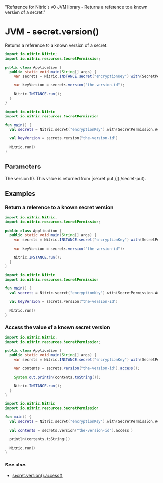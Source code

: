   "Reference for Nitric's v0 JVM library - Returns a reference to a known version of a secret."

# JVM - secret.version()

Returns a reference to a known version of a secret.

<CodeGroup>

```java
import io.nitric.Nitric;
import io.nitric.resources.SecretPermission;

public class Application {
  public static void main(String[] args) {
    var secrets = Nitric.INSTANCE.secret("encryptionKey").with(SecretPermission.Access);

    var keyVersion = secrets.version("the-version-id");

    Nitric.INSTANCE.run();
  }
}
```

```kotlin
import io.nitric.Nitric
import io.nitric.resources.SecretPermission

fun main() {
  val secrets = Nitric.secret("encryptionKey").with(SecretPermission.Access)

  val keyVersion = secrets.version("the-version-id")

  Nitric.run()
}
```

</CodeGroup>

## Parameters

<Properties>
  <Property name="version" required type="String">
    The version ID. This value is returned from [secret.put()](./secret-put).
  </Property>
</Properties>

## Examples

### Return a reference to a known secret version

<CodeGroup>

```java
import io.nitric.Nitric;
import io.nitric.resources.SecretPermission;

public class Application {
  public static void main(String[] args) {
    var secrets = Nitric.INSTANCE.secret("encryptionKey").with(SecretPermission.Access);

    var keyVersion = secrets.version("the-version-id");

    Nitric.INSTANCE.run();
  }
}
```

```kotlin
import io.nitric.Nitric
import io.nitric.resources.SecretPermission

fun main() {
  val secrets = Nitric.secret("encryptionKey").with(SecretPermission.Access)

  val keyVersion = secrets.version("the-version-id")

  Nitric.run()
}
```

</CodeGroup>

### Access the value of a known secret version

<CodeGroup>

```java
import io.nitric.Nitric;
import io.nitric.resources.SecretPermission;

public class Application {
  public static void main(String[] args) {
    var secrets = Nitric.INSTANCE.secret("encryptionKey").with(SecretPermission.Access);

    var contents = secrets.version("the-version-id").access();

    System.out.println(contents.toString());

    Nitric.INSTANCE.run();
  }
}
```

```kotlin
import io.nitric.Nitric
import io.nitric.resources.SecretPermission

fun main() {
  val secrets = Nitric.secret("encryptionKey").with(SecretPermission.Access)

  val contents = secrets.version("the-version-id").access()

  println(contents.toString())

  Nitric.run()
}
```

</CodeGroup>

### See also

- [secret.version().access()](./secret-version-access)
